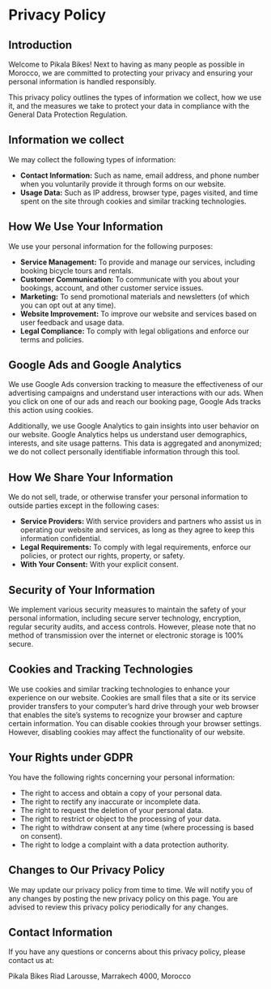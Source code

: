 # Privacy Policy

## Introduction

Welcome to Pikala Bikes! Next to having as many people as possible in Morocco, we are committed to protecting your privacy and ensuring your personal information is handled responsibly.

This privacy policy outlines the types of information we collect, how we use it, and the measures we take to protect your data in compliance with the General Data Protection Regulation.

## Information we collect

We may collect the following types of information:

- **Contact Information:** Such as name, email address, and phone number when you voluntarily provide it through forms on our website.
- **Usage Data:** Such as IP address, browser type, pages visited, and time spent on the site through cookies and similar tracking technologies.

## How We Use Your Information

We use your personal information for the following purposes:

- **Service Management:** To provide and manage our services, including booking bicycle tours and rentals.
- **Customer Communication:** To communicate with you about your bookings, account, and other customer service issues.
- **Marketing:** To send promotional materials and newsletters (of which you can opt out at any time).
- **Website Improvement:** To improve our website and services based on user feedback and usage data.
- **Legal Compliance:** To comply with legal obligations and enforce our terms and policies.

## Google Ads and Google Analytics

We use Google Ads conversion tracking to measure the effectiveness of our advertising campaigns and understand user interactions with our ads. When you click on one of our ads and reach our booking page, Google Ads tracks this action using cookies.

Additionally, we use Google Analytics to gain insights into user behavior on our website. Google Analytics helps us understand user demographics, interests, and site usage patterns. This data is aggregated and anonymized; we do not collect personally identifiable information through this tool.

## How We Share Your Information

We do not sell, trade, or otherwise transfer your personal information to outside parties except in the following cases:
- **Service Providers:** With service providers and partners who assist us in operating our website and services, as long as they agree to keep this information confidential.
- **Legal Requirements:** To comply with legal requirements, enforce our policies, or protect our rights, property, or safety.
- **With Your Consent:** With your explicit consent.

## Security of Your Information

We implement various security measures to maintain the safety of your personal information, including secure server technology, encryption, regular security audits, and access controls. However, please note that no method of transmission over the internet or electronic storage is 100% secure.

## Cookies and Tracking Technologies

We use cookies and similar tracking technologies to enhance your experience on our website. Cookies are small files that a site or its service provider transfers to your computer’s hard drive through your web browser that enables the site’s systems to recognize your browser and capture certain information.
You can disable cookies through your browser settings. However, disabling cookies may affect the functionality of our website.

## Your Rights under GDPR

You have the following rights concerning your personal information:
- The right to access and obtain a copy of your personal data.
- The right to rectify any inaccurate or incomplete data.
- The right to request the deletion of your personal data.
- The right to restrict or object to the processing of your data.
- The right to withdraw consent at any time (where processing is based on consent).
- The right to lodge a complaint with a data protection authority.

## Changes to Our Privacy Policy

We may update our privacy policy from time to time. We will notify you of any changes by posting the new privacy policy on this page. You are advised to review this privacy policy periodically for any changes.

## Contact Information

If you have any questions or concerns about this privacy policy, please contact us at:

Pikala Bikes
Riad Larousse, Marrakech 4000, Morocco
